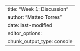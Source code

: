 ---
title: "Week 1: Discussion"
author: "Matteo Torres"
date: last-modified
editor_options: 
  chunk_output_type: console
---